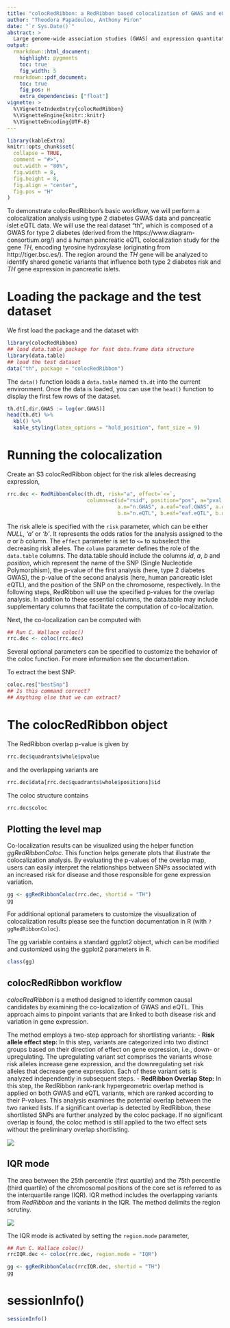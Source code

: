 ```yaml
---
title: "colocRedRibbon: a RedRibbon based colocalization of GWAS and eQTL."
author: "Theodora Papadoulou, Anthony Piron"
date: "`r Sys.Date()`"
abstract: >
  Large genome-wide association studies (GWAS) and expression quantitative trait locus (eQTL) analyses can be integrated to better understand the genetic causality of complex traits and diseases. Colocalization methods allow to combine those datasets. One of the main challenges in colocalization analyses is the presence of multiple signals in GWAS regions around a gene. This multiplicity of signals can confound the colocalization process, making it difficult to pinpoint specific variants driving the associations. To address this, colocRedRibbon isolates the signal peaks of interest before conducting the colocalization analysis.
output:
  rmarkdown::html_document:
    highlight: pygments
    toc: true
    fig_width: 5
  rmarkdown::pdf_document:
    toc: true
    fig_pos: H
    extra_dependencies: ["float"]
vignette: >
  %\VignetteIndexEntry{colocRedRibbon}
  %\VignetteEngine{knitr::knitr}
  %\VignetteEncoding{UTF-8}
---
```


```r
library(kableExtra)
knitr::opts_chunk$set(
  collapse = TRUE,
  comment = "#>",
  out.width = "80%",
  fig.width = 8,
  fig.height = 8,
  fig.align = "center",
  fig.pos = "H"
)
```



To demonstrate colocRedRibbon's basic workflow, we will perform a colocalization analysis using type 2 diabetes GWAS data and pancreatic islet eQTL data. We will use the real dataset "th", which is composed of a GWAS for type 2 diabetes (derived from the https://www.diagram-consortium.org/) and a human pancreatic eQTL colocalization study for the gene *TH*, encoding tyrosine hydroxylase (originating from http://tiger.bsc.es/). The region around the *TH* gene will be analyzed to identify shared genetic variants that influence both type 2 diabetes risk and *TH* gene expression in pancreatic islets.

# Loading the package and the test dataset

We first load the package and the dataset with

```r
library(colocRedRibbon)
## load data.table package for fast data.frame data structure
library(data.table)
## load the test dataset
data("th", package = "colocRedRibbon")
```

The `data()` function loads a `data.table` named `th.dt` into the current environment. Once the data is loaded, you can use the `head()` function to display the first few rows of the dataset.
	
```r
th.dt[,dir.GWAS := log(or.GWAS)]
head(th.dt) %>%
  kbl() %>%
  kable_styling(latex_options = "hold_position", font_size = 9)
```

# Running the colocalization


Create an S3 colocRedRibbon object for the risk alleles decreasing expression,

```r
rrc.dec <- RedRibbonColoc(th.dt, risk="a", effect=`<=`,
                          columns=c(id="rsid", position="pos", a="pval.GWAS", b="pval.eQTL",
                                    a.n="n.GWAS", a.eaf="eaf.GWAS", a.dir="dir.GWAS", 
                                    b.n="n.eQTL", b.eaf="eaf.eQTL", b.dir="zscore.eQTL"))
```

The risk allele is specified with the `risk` parameter, which can be either _NULL_, _'a'_ or _'b'_. It represents the odds ratios for the analysis assigned to the _a_ or _b_ column. 
The `effect` parameter is set to `<=` to subselect the decreasing risk alleles. The `column` parameter defines the role of the `data.table` columns. The data.table should include the columns _id_, _a_, _b_ and _position_, which represent the name of the SNP (Single Nucleotide Polymorphism), the p-value of the first analysis (here, type 2 diabetes GWAS), 
the p-value of the second analysis (here, human pancreatic islet eQTL), and the position of the SNP on the chromosome, respectively. In the following steps, RedRibbon  will use the specified p-values for the overlap analysis. In addition to these essential columns, the data.table may include supplementary columns that facilitate the computation of co-localization.


Next, the co-localization can be computed with

```r
## Run C. Wallace coloc()
rrc.dec <- coloc(rrc.dec)
```
Several optional parameters can be specified to customize the behavior of the coloc function. For more information see the documentation.

To extract the best SNP:

```R
coloc.res["bestSnp"]
## Is this command correct?
## Anything else that we can extract?
```

# The colocRedRibbon object

The RedRibbon overlap p-value is given by

```r
rrc.dec$quadrants$whole$pvalue
```

and the overlapping variants are

```r
rrc.dec$data[rrc.dec$quadrants$whole$positions]$id
```

The coloc structure contains
```r
rrc.dec$coloc
```

## Plotting the level map

Co-localization results can be visualized using the helper function _ggRedRibbonColoc_. This function helps generate plots that illustrate the colocalization analysis. By evaluating the p-values of the overlap map, users can easily interpret the relationships between SNPs associated with an increased risk for disease and those responsible for gene expression variation. 

```r
gg <- ggRedRibbonColoc(rrc.dec, shortid = "TH")
gg
```
For additional optional parameters to customize the visualization of colocalization results please see the function documentation in R (with `?ggRedRibbonColoc`).

The gg variable contains a standard ggplot2 object, which can be modified and customized using the ggplot2 parameters in R.
```r
class(gg)
```

## colocRedRibbon workflow
*colocRedRibbon* is a method designed to identify common causal candidates by examining the co-localization of GWAS and eQTL. This approach aims to pinpoint variants that are linked to both disease risk and variation in gene expression.

The method employs a two-step approach for shortlisting variants: 
-  __Risk allele effect step:__  In this step, variants are categorized into two distinct groups based on their direction of effect on gene expression, i.e., down- or upregulating. The upregulating variant set comprises the variants whose risk alleles increase gene expression, and the downregulating set risk alleles that decrease gene expression. Each of these variant sets is analyzed independently in subsequent steps.
-  __RedRibbon Overlap Step:__ In this step, the RedRibbon rank-rank hypergeometric overlap method is applied on both GWAS and eQTL variants, which are ranked according to their P-values. This analysis examines the potential overlap between the two ranked lists. If a significant overlap is detected by RedRibbon, these shortlisted SNPs are further analyzed by the coloc package. If no significant overlap is found, the coloc method is still applied to the two effect sets without the preliminary overlap shortlisting.

![](https://github.com/user-attachments/assets/6c1e4cb5-d331-428e-9002-fec2e2e6976f)

## IQR mode

The area between the 25th percentile (first quartile) and the 75th percentile (third quartile) of the chromosomal positions of the core set is referred to as the interquartile range (IQR). IQR method includes the overlapping variants from *RedRibbon* and the variants in the IQR. The method delimits the region scrutiny.


![](https://github.com/user-attachments/assets/dcb95536-9a13-4de4-85b4-31d2a88a2c1e)


The IQR mode is activated by setting the `region.mode` parameter,

```r
## Run C. Wallace coloc()
rrcIQR.dec <- coloc(rrc.dec, region.mode = "IQR")
```

```r
gg <- ggRedRibbonColoc(rrcIQR.dec, shortid = "TH")
gg
```


# sessionInfo()

```r
sessionInfo()
```
